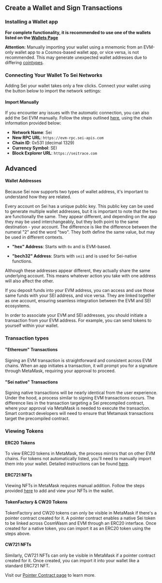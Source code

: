 
## Create a Wallet and Sign Transactions

### Installing a Wallet app

**For complete functionality, it is recommended to use one of the wallets listed
on the [Wallets Page](providers/wallets/wallets)**

<Callout type="warning">**Attention:** Manually importing your wallet using a mnemonic from an EVM-only wallet app to a Cosmos-based wallet app, or vice versa, is not recommended. This may generate unexpected wallet addresses due to differing [cointypes](https://en.bitcoin.it/wiki/BIP_0044#Coin_type).</Callout>

### Connecting Your Wallet To Sei Networks

Adding Sei your wallet takes only a few clicks. Connect your wallet
using the button below to import the network settings:

<EvmWalletConnect />

#### Import Manually

If you encounter any issues with the automatic connection, you can also add the
Sei EVM manually. Follow the steps outlined
[here](https://support.metamask.io/hc/en-us/articles/360043227612-How-to-add-a-custom-network-RPC#h_01G63GGJ83DGDRCS2ZWXM37CV5),
using the chain information provided below:

- **Network Name**: Sei
- **New RPC URL**: `https://evm-rpc.sei-apis.com`
- **Chain ID**: 0x531 (decimal 1329)
- **Currency Symbol**: SEI
- **Block Explorer URL**: `https://seitrace.com`

## Advanced

#### Wallet Addresses

Because Sei now supports two types of wallet address, it's important to
understand how they are related.

Every account on Sei has a unique public key. This public key can be used to
generate multiple wallet addresses, but it is important to note that the two are
functionally the same. They appear different, and depending on the app they may
be used interchangeably, but they both point to the same destination - your
account. The difference is like the difference between the numeral "2" and the
word "two". They both define the same value, but may be used in different
contexts.

- **"hex" Address**: Starts with `0x` and is EVM-based.

- **"bech32" Address**: Starts with `sei1` and is used for Sei-native functions.

<ImageWithCaption img={addressTranslationImage} alt="Address derivation" />

Although these addresses appear different, they actually share the same
underlying account. This means whatever action you take with one address will
also affect the other.

If you deposit funds into your EVM address, you can access and use those same
funds with your SEI address, and vice versa. They are linked together as one
account, ensuring seamless integration between the EVM and SEI ecosystems.

In order to associate your EVM and SEI addresses, you should initiate a
transaction from your EVM address. For example, you can send tokens to yourself
within your wallet.

### Transaction types

#### "Ethereum" Transactions

Signing an EVM transaction is straightforward and consistent across EVM chains.
When an app initiates a transaction, it will prompt you for a signature through
MetaMask, requiring your approval to proceed.

#### "Sei native" Transactions

Signing native transactions will be nearly identical from the user experience.
Under the hood, a process similar to signing EVM transactions occurs. The
difference lies in the transaction targeting a Sei precompiled contract, where
your approval via MetaMask is needed to execute the transaction. Smart contract
developers will need to ensure that Metamask transactions target the precompiled
contract.

<div className="my-4 flex flex-col items-center sm:flex-row justify-center gap-8 w-full">
  <ImageWithCaption img={evmSigningImage} alt="Example of signing an EVM transaction" caption="Example of EVM transaction signing" className="max-w-xs mx-auto" />
  <ImageWithCaption img={cosmSigningImage} alt="Example of signing a CosmWasm transaction" caption="Example of CosmWasm transaction signing" className="max-w-xs mx-auto" />
</div>

### Viewing Tokens

#### ERC20 Tokens

To view ERC20 tokens in MetaMask, the process mirrors that on other EVM chains.
For tokens not automatically listed, you'll need to manually import them into
your wallet. Detailed instructions can be found
[here](https://support.metamask.io/hc/en-us/articles/360015489031-How-to-display-tokens-in-MetaMask#h_01FWH492CHY60HWPC28RW0872H).

#### ERC721 NFTs

Viewing NFTs in MetaMask requires manual addition. Follow the steps provided
[here](https://support.metamask.io/hc/en-us/articles/360058238591-NFT-tokens-in-your-MetaMask-wallet)
to add and view your NFTs in the wallet.

#### TokenFactory & CW20 Tokens

TokenFactory and CW20 tokens can only be visible in MetaMask if there's a
pointer contract created for it. A pointer contract enables a native Sei token
to be linked across CosmWasm and EVM through an ERC20 interface. Once created
for a native token, you can import it as an ERC20 token using the steps above.

#### CW721 NFTs

Similarly, CW721 NFTs can only be visible in MetaMask if a pointer contract
created for it. Once created, you can import it into your wallet like a standard
ERC721 NFT.

<Callout type="info">Visit our [Pointer Contract page](build/pointers/pointer-contracts) to learn more.</Callout>

